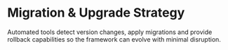 # Migration & Upgrade Strategy

Automated tools detect version changes, apply migrations and provide rollback capabilities so the framework can evolve with minimal disruption.
